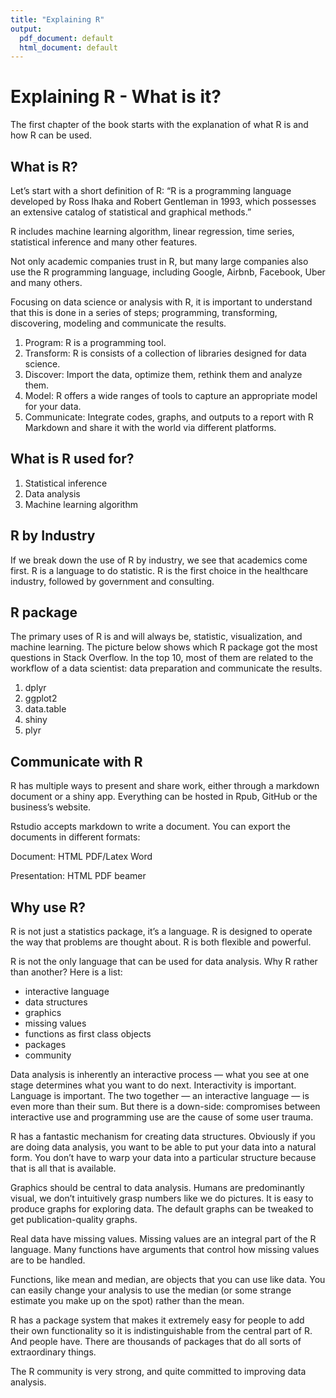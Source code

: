 ```yaml
---
title: "Explaining R"
output:
  pdf_document: default
  html_document: default
---
```


# Explaining R - What is it?

The first chapter of the book starts with the explanation of what R is and how R can be used.

## What is R?

Let's start with a short definition of R: "R is a programming language developed by Ross Ihaka and Robert Gentleman in 1993, which possesses an extensive catalog of statistical and graphical methods." 

R includes machine learning algorithm, linear regression, time series, statistical inference and many other features.

Not only academic companies trust in R, but many large companies also use the R programming language, including Google, Airbnb, Facebook, Uber and many others.

Focusing on data science or analysis with R, it is important to understand that this is done in a series of steps; programming, transforming, discovering, modeling and communicate the results.

1. Program: R is a programming tool.
2. Transform: R is consists of a collection of libraries designed for data science.
3. Discover: Import the data, optimize them, rethink them and analyze them.
4. Model: R offers a wide ranges of tools to capture an appropriate model for your data.
5. Communicate: Integrate codes, graphs, and outputs to a report with R Markdown and share it with the world via different platforms.

## What is R used for?

1. Statistical inference
2. Data analysis
3. Machine learning algorithm

## R by Industry

If we break down the use of R by industry, we see that academics come first. R is a language to do statistic. R is the first choice in the healthcare industry, followed by government and consulting.

## R package

The primary uses of R is and will always be, statistic, visualization, and machine learning. The picture below shows which R package got the most questions in Stack Overflow. In the top 10, most of them are related to the workflow of a data scientist: data preparation and communicate the results.

1. dplyr
2. ggplot2
3. data.table
4. shiny
5. plyr

## Communicate with R

R has multiple ways to present and share work, either through a markdown document or a shiny app. Everything can be hosted in Rpub, GitHub or the business's website.

Rstudio accepts markdown to write a document. You can export the documents in different formats:

Document:
HTML
PDF/Latex
Word

Presentation:
HTML
PDF beamer

## Why use R?

R is not just a statistics package, it’s a language.
R is designed to operate the way that problems are thought about.
R is both flexible and powerful.

R is not the only language that can be used for data analysis.  Why R rather than another?  Here is a list:

- interactive language
- data structures
- graphics
- missing values
- functions as first class objects
- packages
- community

Data analysis is inherently an interactive process — what you see at one stage determines what you want to do next.  Interactivity is important.  Language is important.  The two together — an interactive language — is even more than their sum.  But there is a down-side: compromises between interactive use and programming use are the cause of some user trauma.

R has a fantastic mechanism for creating data structures.  Obviously if you are doing data analysis, you want to be able to put your data into a natural form.  You don’t have to warp your data into a particular structure because that is all that is available.

Graphics should be central to data analysis.  Humans are predominantly visual, we don’t intuitively grasp numbers like we do pictures.  It is easy to produce graphs for exploring data.  The default graphs can be tweaked to get publication-quality graphs.

Real data have missing values.  Missing values are an integral part of the R language.  Many functions have arguments that control how missing values are to be handled.

Functions, like mean and median, are objects that you can use like data.  You can easily change your analysis to use the median (or some strange estimate you make up on the spot) rather than the mean.

R has a package system that makes it extremely easy for people to add their own functionality so it is indistinguishable from the central part of R.  And people have.  There are thousands of packages that do all sorts of extraordinary things.

The R community is very strong, and quite committed to improving data analysis.
